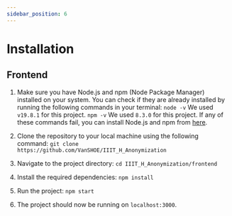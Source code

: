 ```yaml
---
sidebar_position: 6
---
```


# Installation

## Frontend

1. Make sure you have Node.js and npm (Node Package Manager) installed on your system. You can check if they are already installed by running the following commands in your terminal:
   `node -v`
   We used `v19.8.1` for this project.
   `npm -v`
   We used `8.3.0` for this project.
   If any of these commands fail, you can install Node.js and npm from [here](https://nodejs.org/en/download/).

2. Clone the repository to your local machine using the following command:
   `git clone https://github.com/VanSHOE/IIIT_H_Anonymization`

3. Navigate to the project directory:
   `cd IIIT_H_Anonymization/frontend`

4. Install the required dependencies:
   `npm install`

5. Run the project:
   `npm start`
6. The project should now be running on `localhost:3000`.
